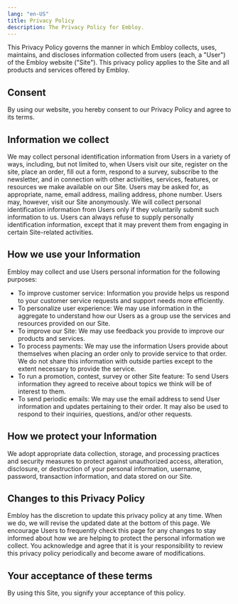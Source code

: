 ```yaml
---
lang: "en-US"
title: Privacy Policy
description: The Privacy Policy for Embloy.
---
```


This Privacy Policy governs the manner in which Embloy collects, uses, maintains, and discloses information collected from users (each, a "User") of the Embloy website ("Site"). This privacy policy applies to the Site and all products and services offered by Embloy.

## Consent

By using our website, you hereby consent to our Privacy Policy and agree to its terms.

## Information we collect

We may collect personal identification information from Users in a variety of ways, including, but not limited to, when Users visit our site, register on the site, place an order, fill out a form, respond to a survey, subscribe to the newsletter, and in connection with other activities, services, features, or resources we make available on our Site. Users may be asked for, as appropriate, name, email address, mailing address, phone number. Users may, however, visit our Site anonymously. We will collect personal identification information from Users only if they voluntarily submit such information to us. Users can always refuse to supply personally identification information, except that it may prevent them from engaging in certain Site-related activities.

## How we use your Information

Embloy may collect and use Users personal information for the following purposes:

- To improve customer service: Information you provide helps us respond to your customer service requests and support needs more efficiently.
- To personalize user experience: We may use information in the aggregate to understand how our Users as a group use the services and resources provided on our Site.
- To improve our Site: We may use feedback you provide to improve our products and services.
- To process payments: We may use the information Users provide about themselves when placing an order only to provide service to that order. We do not share this information with outside parties except to the extent necessary to provide the service.
- To run a promotion, contest, survey or other Site feature: To send Users information they agreed to receive about topics we think will be of interest to them.
- To send periodic emails: We may use the email address to send User information and updates pertaining to their order. It may also be used to respond to their inquiries, questions, and/or other requests.

## How we protect your Information

We adopt appropriate data collection, storage, and processing practices and security measures to protect against unauthorized access, alteration, disclosure, or destruction of your personal information, username, password, transaction information, and data stored on our Site.

## Changes to this Privacy Policy

Embloy has the discretion to update this privacy policy at any time. When we do, we will revise the updated date at the bottom of this page. We encourage Users to frequently check this page for any changes to stay informed about how we are helping to protect the personal information we collect. You acknowledge and agree that it is your responsibility to review this privacy policy periodically and become aware of modifications.

## Your acceptance of these terms

By using this Site, you signify your acceptance of this policy.